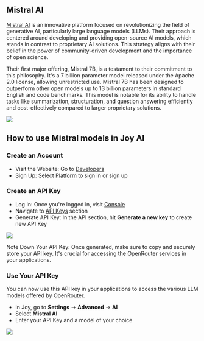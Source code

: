 ## Mistral AI

[Mistral AI](https://mistral.ai/) is an innovative platform focused on revolutionizing the field of generative AI, particularly large language models (LLMs). Their approach is centered around developing and providing open-source AI models, which stands in contrast to proprietary AI solutions. This strategy aligns with their belief in the power of community-driven development and the importance of open science.

Their first major offering, Mistral 7B, is a testament to their commitment to this philosophy. It's a 7 billion parameter model released under the Apache 2.0 license, allowing unrestricted use. Mistral 7B has been designed to outperform other open models up to 13 billion parameters in standard English and code benchmarks. This model is notable for its ability to handle tasks like summarization, structuration, and question answering efficiently and cost-effectively compared to larger proprietary solutions.

![](https://user-images.githubusercontent.com/2284279/291573052-dbdc1deb-9e85-4fe8-bb8c-1a2fb9002130.png)

## How to use Mistral models in Joy AI

### Create an Account

- Visit the Website: Go to [Developers](https://console.mistral.ai/)
- Sign Up: Select [Platform](https://console.mistral.ai/) to sign in or sign up

### Create an API Key

- Log In: Once you're logged in, visit [Console](https://console.mistral.ai/users/api-keys/) 
- Navigate to [API Keys](https://openrouter.ai/keys) section
- Generate API Key: In the API section, hit **Generate a new key** to create new API Key

![](https://user-images.githubusercontent.com/2284279/291574556-74389570-fce8-428e-a6d6-aa67f3b16093.png)

Note Down Your API Key: Once generated, make sure to copy and securely store your API key. It's crucial for accessing the OpenRouter services in your applications.

### Use Your API Key

You can now use this API key in your applications to access the various LLM models offered by OpenRouter.

- In Joy, go to **Settings** -> **Advanced** -> **AI**
- Select **Mistral AI**
- Enter your API Key and a model of your choice

![](https://user-images.githubusercontent.com/2284279/291574753-acde1631-dc3f-4448-802c-6c727f932309.png)